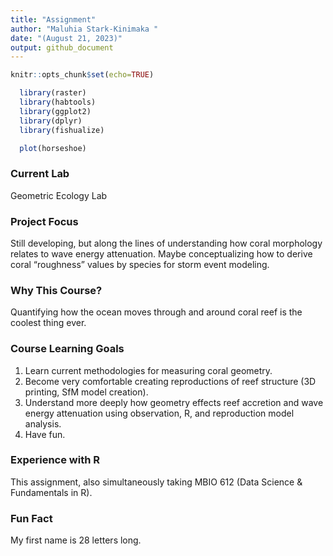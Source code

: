 ```yaml
---
title: "Assignment"
author: "Maluhia Stark-Kinimaka "
date: "(August 21, 2023)"
output: github_document
---
```


```r
knitr::opts_chunk$set(echo=TRUE)
```

```r
  library(raster)
  library(habtools)
  library(ggplot2)
  library(dplyr)
  library(fishualize)

  plot(horseshoe)
```

### Current Lab
Geometric Ecology Lab

### Project Focus
Still developing, but along the lines of understanding how coral morphology relates to wave energy attenuation. Maybe conceptualizing how to derive coral "roughness" values by species for storm event modeling.

### Why This Course?
Quantifying how the ocean moves through and around coral reef is the coolest thing ever.

### Course Learning Goals
(1) Learn current methodologies for measuring coral geometry.
(2) Become very comfortable creating reproductions of reef structure (3D printing, SfM     model creation).
(3) Understand more deeply how geometry effects reef accretion and wave energy             attenuation using observation, R, and reproduction model analysis.
(4) Have fun.

### Experience with R
This assignment, also simultaneously taking MBIO 612 (Data Science & Fundamentals in R).

### Fun Fact
My first name is 28 letters long.
 